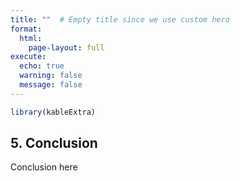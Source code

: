 ```yaml
---
title: ""  # Empty title since we use custom hero
format: 
  html:
    page-layout: full
execute:
  echo: true
  warning: false
  message: false
---
```


```r
library(kableExtra)
```


## 5. Conclusion {#sec-Conclusion}

Conclusion here

